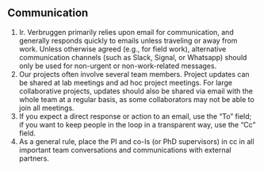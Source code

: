 
## Communication 

1. Ir. Verbruggen primarily relies upon email for communication, and generally responds quickly to
emails unless traveling or away from work. Unless otherwise agreed (e.g., for field work), alternative communication channels (such as Slack, Signal, or Whatsapp) should only be used for non-urgent or non-work-related messages. 
2. Our projects often involve several team members. Project updates can be shared at lab meetings and ad hoc project meetings. For large collaborative projects, updates should also be shared via email with the whole team at a regular basis, as some collaborators may not be able to join all meetings. 
3. If you expect a direct response or action to an email, use the “To” field; if you want to keep people in the loop in a transparent way, use the “Cc” field.
4. As a general rule, place the PI and co-Is (or PhD supervisors) in cc in all important team conversations and communications with external partners. 